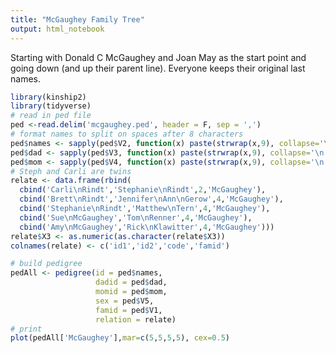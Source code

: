 ```yaml
---
title: "McGaughey Family Tree"
output: html_notebook
---
```


Starting with Donald C McGaughey and Joan May as the start point and going down (and up their parent line). Everyone keeps their original last names.

```r
library(kinship2)
library(tidyverse)
# read in ped file
ped <-read.delim('mcgaughey.ped', header = F, sep = ',')
# format names to split on spaces after 8 characters
ped$names <- sapply(ped$V2, function(x) paste(strwrap(x,9), collapse='\n'))
ped$dad <- sapply(ped$V3, function(x) paste(strwrap(x,9), collapse='\n'))
ped$mom <- sapply(ped$V4, function(x) paste(strwrap(x,9), collapse='\n'))
# Steph and Carli are twins
relate <- data.frame(rbind(
  cbind('Carli\nRindt','Stephanie\nRindt',2,'McGaughey'),
  cbind('Brett\nRindt','Jennifer\nAnn\nGerow',4,'McGaughey'),
  cbind('Stephanie\nRindt','Matthew\nTern',4,'McGaughey'),
  cbind('Sue\nMcGaughey','Tom\nRenner',4,'McGaughey'),
  cbind('Amy\nMcGaughey','Rick\nKlawitter',4,'McGaughey')))
relate$X3 <- as.numeric(as.character(relate$X3))
colnames(relate) <- c('id1','id2','code','famid')

# build pedigree
pedAll <- pedigree(id = ped$names,
                   dadid = ped$dad, 
                   momid = ped$mom,
                   sex = ped$V5, 
                   famid = ped$V1,
                   relation = relate)
# print
plot(pedAll['McGaughey'],mar=c(5,5,5,5), cex=0.5)
```

